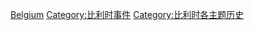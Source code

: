 [[Category:欧洲各国灾难|Belgium]]
[[Category:比利时事件|Category:比利时事件]]
[[Category:比利时各主题历史|Category:比利时各主题历史]]